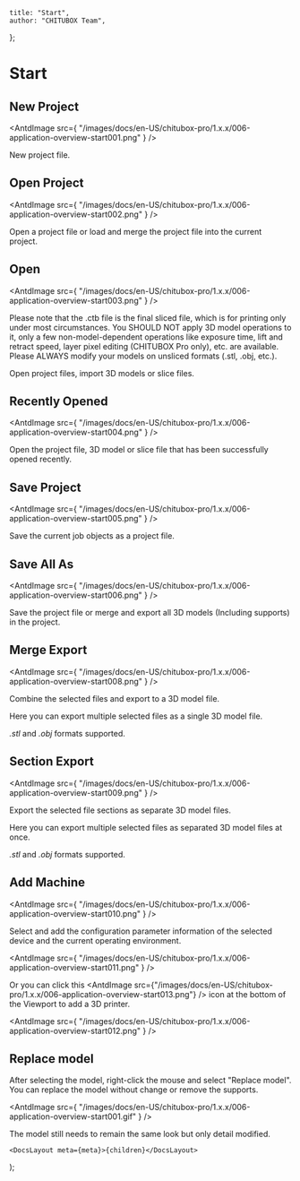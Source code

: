 
	title: "Start",
	author: "CHITUBOX Team",
};

# Start

## New Project

<AntdImage
	src={
		"/images/docs/en-US/chitubox-pro/1.x.x/006-application-overview-start001.png"
	}
/>

New project file.

## Open Project

<AntdImage
	src={
		"/images/docs/en-US/chitubox-pro/1.x.x/006-application-overview-start002.png"
	}
/>

Open a project file or load and merge the project file into the current project.

## Open

<AntdImage
	src={
		"/images/docs/en-US/chitubox-pro/1.x.x/006-application-overview-start003.png"
	}
/>

<Admonition type="note">
	Please note that the .ctb file is the final sliced file, which is for printing only under most circumstances. You SHOULD NOT apply 3D model operations to it, only a few non-model-dependent operations like exposure time, lift and retract speed, layer pixel editing (CHITUBOX Pro only), etc. are available. Please ALWAYS modify your models on unsliced formats (.stl, .obj, etc.).
</Admonition>

Open project files, import 3D models or slice files.

## Recently Opened

<AntdImage
	src={
		"/images/docs/en-US/chitubox-pro/1.x.x/006-application-overview-start004.png"
	}
/>

Open the project file, 3D model or slice file that has been successfully opened recently.

## Save Project

<AntdImage
	src={
		"/images/docs/en-US/chitubox-pro/1.x.x/006-application-overview-start005.png"
	}
/>

Save the current job objects as a project file.

## Save All As

<AntdImage
	src={
		"/images/docs/en-US/chitubox-pro/1.x.x/006-application-overview-start006.png"
	}
/>

Save the project file or merge and export all 3D models (Including supports) in the project.

## Merge Export

<AntdImage
	src={
		"/images/docs/en-US/chitubox-pro/1.x.x/006-application-overview-start008.png"
	}
/>

Combine the selected files and export to a 3D model file.

Here you can export multiple selected files as a single 3D model file.

_.stl_ and _.obj_ formats supported.

## Section Export

<AntdImage
	src={
		"/images/docs/en-US/chitubox-pro/1.x.x/006-application-overview-start009.png"
	}
/>

Export the selected file sections as separate 3D model files.

Here you can export multiple selected files as separated 3D model files at once.

_.stl_ and _.obj_ formats supported.

## Add Machine

<AntdImage
	src={
		"/images/docs/en-US/chitubox-pro/1.x.x/006-application-overview-start010.png"
	}
/>

Select and add the configuration parameter information of the selected device and the current operating environment.

<AntdImage
	src={
		"/images/docs/en-US/chitubox-pro/1.x.x/006-application-overview-start011.png"
	}
/>

Or you can click this <AntdImage src={"/images/docs/en-US/chitubox-pro/1.x.x/006-application-overview-start013.png"} /> icon at the bottom of the Viewport to add a 3D printer.

<AntdImage
	src={
		"/images/docs/en-US/chitubox-pro/1.x.x/006-application-overview-start012.png"
	}
/>

## Replace model

After selecting the model, right-click the mouse and select "Replace model". You can replace the model without change or remove the supports.

<AntdImage
	src={
		"/images/docs/en-US/chitubox-pro/1.x.x/006-application-overview-start001.gif"
	}
/>

<Admonition type="note">
	The model still needs to remain the same look but only detail modified.
</Admonition>

	<DocsLayout meta={meta}>{children}</DocsLayout>
);
